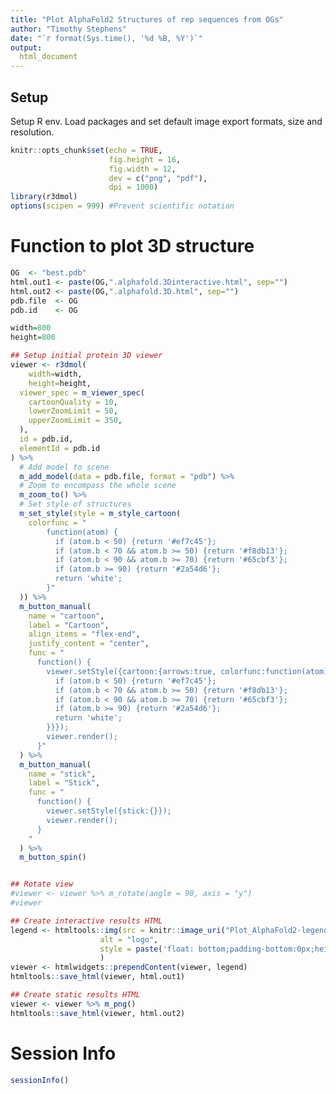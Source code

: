 ```yaml
---
title: "Plot AlphaFold2 Structures of rep sequences from OGs"
author: "Timothy Stephens"
date: "`r format(Sys.time(), '%d %B, %Y')`"
output:
  html_document
---
```




## Setup

Setup R env. Load packages and set default image export formats, size and resolution.

```r
knitr::opts_chunk$set(echo = TRUE,
                      fig.height = 16, 
                      fig.width = 12, 
                      dev = c("png", "pdf"),
                      dpi = 1000)
library(r3dmol)
options(scipen = 999) #Prevent scientific notation
```





# Function to plot 3D structure

```r
OG  <- "best.pdb"
html.out1 <- paste(OG,".alphafold.3Dinteractive.html", sep="")
html.out2 <- paste(OG,".alphafold.3D.html", sep="")
pdb.file  <- OG
pdb.id    <- OG

width=800
height=800

## Setup initial protein 3D viewer
viewer <- r3dmol(
    width=width,
    height=height,
  viewer_spec = m_viewer_spec(
    cartoonQuality = 10,
    lowerZoomLimit = 50,
    upperZoomLimit = 350,
  ),
  id = pdb.id,
  elementId = pdb.id
) %>%
  # Add model to scene
  m_add_model(data = pdb.file, format = "pdb") %>%
  # Zoom to encompass the whole scene
  m_zoom_to() %>%
  # Set style of structures
  m_set_style(style = m_style_cartoon(
    colorfunc = "
        function(atom) {
          if (atom.b < 50) {return '#ef7c45'};
          if (atom.b < 70 && atom.b >= 50) {return '#f8db13'};
          if (atom.b < 90 && atom.b >= 70) {return '#65cbf3'};
          if (atom.b >= 90) {return '#2a54d6'};
          return 'white';
        }"
  )) %>% 
  m_button_manual(
    name = "cartoon",
    label = "Cartoon",
    align_items = "flex-end",
    justify_content = "center",
    func = "
      function() {
        viewer.setStyle({cartoon:{arrows:true, colorfunc:function(atom) {
          if (atom.b < 50) {return '#ef7c45'};
          if (atom.b < 70 && atom.b >= 50) {return '#f8db13'};
          if (atom.b < 90 && atom.b >= 70) {return '#65cbf3'};
          if (atom.b >= 90) {return '#2a54d6'};
          return 'white';
        }}});
        viewer.render();
      }"
  ) %>%
  m_button_manual(
    name = "stick",
    label = "Stick",
    func = "
      function() {
        viewer.setStyle({stick:{}});
        viewer.render();
      }
    "
  ) %>%
  m_button_spin()


## Rotate view
#viewer <- viewer %>% m_rotate(angle = 90, axis = "y")
#viewer

## Create interactive results HTML
legend <- htmltools::img(src = knitr::image_uri("Plot_AlphaFold2-legend.png"), 
                    alt = "logo", 
                    style = paste('float: bottom;padding-bottom:0px;height:',40*4,'px;width:',160*4,'px', sep="")
                    )
viewer <- htmlwidgets::prependContent(viewer, legend)
htmltools::save_html(viewer, html.out1)

## Create static results HTML
viewer <- viewer %>% m_png()
htmltools::save_html(viewer, html.out2)
```




# Session Info

```r
sessionInfo()
```


